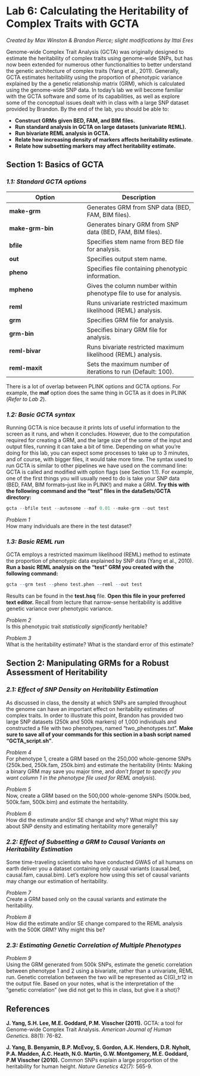 Lab 6: Calculating the Heritability of Complex Traits with GCTA
========================================================
*Created by Max Winston & Brandon Pierce; slight modifications by Ittai Eres*  

Genome-wide Complex Trait Analysis (GCTA) was originally designed to estimate the heritability of complex traits using genome-wide SNPs, but has now been extended for numerous other functionalities to better understand the genetic architecture of complex traits (Yang et al., 2011). Generally, GCTA estimates heritability using the proportion of phenotypic variance explained by the a genetic relationship matrix (GRM), which is calculated using the genome-wide SNP data. In today's lab we will become familiar with the GCTA software and some of its capabilities, as well as explore some of the conceptual issues dealt with in class with a large SNP dataset provided by Brandon. By the end of the lab, you should be able to: 

- **Construct GRMs given BED, FAM, and BIM files.**
- **Run standard analysis in GCTA on large datasets (univariate REML).**
- **Run bivariate REML analysis in GCTA.**
- **Relate how increasing density of markers affects heritability estimate.**  
- **Relate how subsetting markers may affect heritability estimate.**

Section 1: Basics of GCTA
------------------------------

### *1.1: Standard GCTA options*  

Option             |     Description
----------         |   --------------
**make-grm**       |   Generates GRM from SNP data (BED, FAM, BIM files).
**make-grm-bin**   |   Generates binary GRM from SNP data (BED, FAM, BIM files).
**bfile**          |   Specifies stem name from BED file for analysis.
**out**            |   Specifies output stem name.
**pheno**          |   Specifies file containing phenotypic information.
**mpheno**         |   Gives the column number within phenotype file to use for analysis.
**reml**           |   Runs univariate restricted maximum likelihood (REML) analysis.  
**grm**            |   Specifies GRM file for analysis.
**grm-bin**        |   Specifies binary GRM file for analysis.  
**reml-bivar**     |   Runs bivariate restricted maximum likelihood (REML) analysis. 
**reml-maxit**     |   Sets the maximum number of iterations to run (Default: 100).

There is a lot of overlap between PLINK options and GCTA options. For example, the **maf** option does the same thing in GCTA as it does in PLINK (*Refer to Lab 2*). 

### *1.2: Basic GCTA syntax* 

Running GCTA is nice because it prints lots of useful information to the screen as it runs, and when it concludes. However, due to the computation required for creating a GRM, and the large size of the some of the input and output files, running it can take a bit of time. Depending on what you're doing for this lab, you can expect some processes to take up to 3 minutes, and of course, with bigger files, it would take more time. The syntax used to run GCTA is similar to other pipelines we have used on the command line: GCTA is called and modified with option flags (see Section 1.1). For example, one of the first things you will usually need to do is take your SNP data (BED, FAM, BIM formats--just like in PLINK!) and make a GRM. **Try this with the following command and the "test" files in the dataSets/GCTA directory:**  

```r

gcta --bfile test --autosome --maf 0.01 --make-grm --out test   

```  

*Problem 1*  
How many individuals are there in the test dataset?  

### *1.3: Basic REML run*  

GCTA employs a restricted maximum likelihood (REML) method to estimate the proportion of phenotypic data explained by SNP data (Yang et al., 2010). **Run a basic REML analysis on the "test" GRM you created with the following command:**  

```r

gcta --grm test --pheno test.phen --reml --out test   

```

Results can be found in the **test.hsq** file. **Open this file in your preferred text editor.** Recall from lecture that narrow-sense heritability is additive genetic variance over phenotypic variance.  

*Problem 2*  
Is this phenotypic trait *statistically significantly* heritable?  

*Problem 3*  
What is the heritability estimate? What is the standard error of this estimate?  

Section 2: Manipulating GRMs for a Robust Assessment of Heritability
------------------------------

### *2.1: Effect of SNP Density on Heritability Estimation*  

As discussed in class, the density at which SNPs are sampled throughout the genome can have an important effect on heritability estimates of complex traits. In order to illustrate this point, Brandon has provided two large SNP datasets (250k and 500k markers) of 1,000 individuals and constructed a file with two phenotypes, named "two_phenotypes.txt". **Make sure to save all of your commands for this section in a bash script named "GCTA_script.sh"**.  
 
*Problem 4*  
For phenotype 1, create a GRM based on the 250,000 whole-genome SNPs (250k.bed, 250k.fam, 250k.bim) and estimate the heritability (Hints: Making a binary GRM may save you major time, and *don't forget to specify you want column 1 in the phenotype file used for REML analysis*).  

*Problem 5*  
Now, create a GRM based on the 500,000 whole-genome SNPs (500k.bed, 500k.fam, 500k.bim) and estimate the heritability.  

*Problem 6*  
How did the estimate and/or SE change and why? What might this say about SNP density and estimating heritability more generally?  

### *2.2: Effect of Subsetting a GRM to Causal Variants on Heritability Estimation*

Some time-traveling scientists who have conducted GWAS of all humans on earth deliver you a dataset containing only causal variants (causal.bed, causal.fam, causal.bim). Let's explore how using this set of causal variants may change our estimation of heritability. 

*Problem 7*  
Create a GRM based only on the causal variants and estimate the heritability.  

*Problem 8*  
How did the estimate and/or SE change compared to the REML analysis with the 500K GRM? Why might this be?  

### *2.3: Estimating Genetic Correlation of Multiple Phenotypes*  

*Problem 9*  
Using the GRM generated from 500k SNPs, estimate the genetic correlation between phenotype 1 and 2 using a bivariate, rather than a univariate, REML run. Genetic correlation between the two will be represented as C(G)_tr12 in the output file. Based on your notes, what is the interpretation of the "genetic correlation" (we did not get to this in class, but give it a shot)?  


References
----------------------------
**J. Yang, S.H. Lee, M.E. Goddard, P.M. Visscher (2011).** GCTA: a tool for Genome-wide Complex Trait Analysis. *American Journal of Human Genetics*. 88(1): 76-82. 

**J. Yang, B. Benyamin, B.P. McEvoy, S. Gordon, A.K. Henders, D.R. Nyholt, P.A. Madden, A.C. Heath, N.G. Martin, G.W. Montgomery, M.E. Goddard, P.M Visscher (2010).** Common SNPs explain a large proportion of the heritability for human height. *Nature Genetics* 42(7): 565-9.
